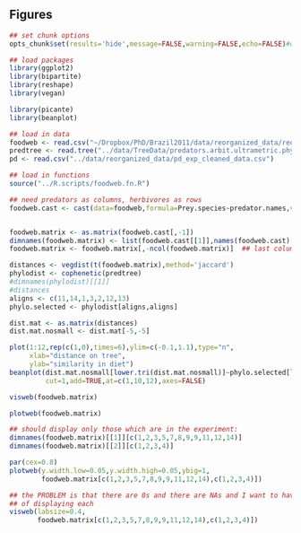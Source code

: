 ## Figures

```r
## set chunk options
opts_chunk$set(results='hide',message=FALSE,warning=FALSE,echo=FALSE)#dev="pdf",

## load packages
library(ggplot2)
library(bipartite)
library(reshape)
library(vegan)

library(picante)
library(beanplot)

## load in data
foodweb <- read.csv("~/Dropbox/PhD/Brazil2011/data/reorganized_data/reorganized.feeding.trial.data.csv")
predtree <- read.tree("../data/TreeData/predators.arbit.ultrametric.phy")
pd <- read.csv("../data/reorganized_data/pd_exp_cleaned_data.csv")

## load in functions
source("../R.scripts/foodweb.fn.R")
```

```r
## need predators as columns, herbivores as rows
foodweb.cast <- cast(data=foodweb,formula=Prey.species~predator.names,value="eaten.numeric",fun.aggregate=sum)


foodweb.matrix <- as.matrix(foodweb.cast[,-1])
dimnames(foodweb.matrix) <- list(foodweb.cast[[1]],names(foodweb.cast)[-1])
foodweb.matrix <- foodweb.matrix[,-ncol(foodweb.matrix)]  ## last column was an NA predator.

distances <- vegdist(t(foodweb.matrix),method='jaccard')
phylodist <- cophenetic(predtree)
#dimnames(phylodist)[[1]]
#distances
aligns <- c(11,14,1,3,2,12,13)
phylo.selected <- phylodist[aligns,aligns]

dist.mat <- as.matrix(distances)
dist.mat.nosmall <- dist.mat[-5,-5]

plot(1:12,rep(c(1,0),times=6),ylim=c(-0.1,1.1),type="n",
     xlab="distance on tree",
     ylab="similarity in diet")
beanplot(dist.mat.nosmall[lower.tri(dist.mat.nosmall)]~phylo.selected[lower.tri(phylo.selected)],
         cut=1,add=TRUE,at=c(1,10,12),axes=FALSE)

```

```r
visweb(foodweb.matrix)
```

```r
plotweb(foodweb.matrix)
```

```r
## should display only those which are in the experiment:
dimnames(foodweb.matrix)[[1]][c(1,2,3,5,7,8,9,9,11,12,14)]
dimnames(foodweb.matrix)[[2]][c(1,2,3,4)]

par(cex=0.8)
plotweb(y.width.low=0.05,y.width.high=0.05,ybig=1,
        foodweb.matrix[c(1,2,3,5,7,8,9,9,11,12,14),c(1,2,3,4)])
```

```r
## the PROBLEM is that there are 0s and there are NAs and I want to have a means
## of displaying each
visweb(labsize=0.4,
       foodweb.matrix[c(1,2,3,5,7,8,9,9,11,12,14),c(1,2,3,4)])

```


